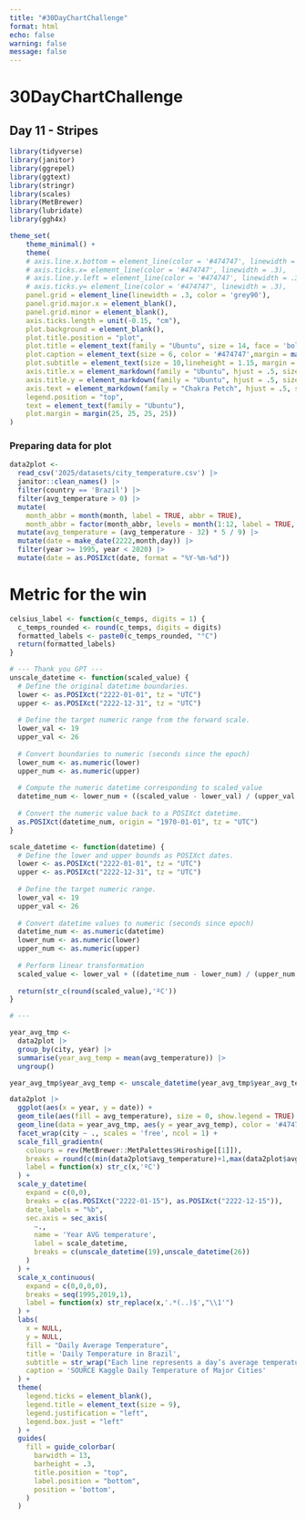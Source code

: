 ```yaml
---
title: "#30DayChartChallenge"
format: html
echo: false
warning: false
message: false
---
```


# 30DayChartChallenge
## Day 11 -  Stripes

```r
library(tidyverse)
library(janitor)
library(ggrepel)
library(ggtext)
library(stringr)
library(scales)
library(MetBrewer)
library(lubridate)
library(ggh4x)

theme_set(
    theme_minimal() +
    theme(
    # axis.line.x.bottom = element_line(color = '#474747', linewidth = .3),
    # axis.ticks.x= element_line(color = '#474747', linewidth = .3),
    # axis.line.y.left = element_line(color = '#474747', linewidth = .3),
    # axis.ticks.y= element_line(color = '#474747', linewidth = .3),
    panel.grid = element_line(linewidth = .3, color = 'grey90'),
    panel.grid.major.x = element_blank(),
    panel.grid.minor = element_blank(),
    axis.ticks.length = unit(-0.15, "cm"),
    plot.background = element_blank(),
    plot.title.position = "plot",
    plot.title = element_text(family = "Ubuntu", size = 14, face = 'bold'),
    plot.caption = element_text(size = 6, color = '#474747',margin = margin(10,0,0,0)),
    plot.subtitle = element_text(size = 10,lineheight = 1.15, margin = margin(0,0,20,0)),
    axis.title.x = element_markdown(family = "Ubuntu", hjust = .5, size = 9),
    axis.title.y = element_markdown(family = "Ubuntu", hjust = .5, size = 8),
    axis.text = element_markdown(family = "Chakra Petch", hjust = .5, size = 8, color = "#474747"),
    legend.position = "top",
    text = element_text(family = "Ubuntu"),
    plot.margin = margin(25, 25, 25, 25))
)
```


### Preparing data for plot
```r
data2plot <- 
  read_csv('2025/datasets/city_temperature.csv') |>
  janitor::clean_names() |>
  filter(country == 'Brazil') |>
  filter(avg_temperature > 0) |>
  mutate(
    month_abbr = month(month, label = TRUE, abbr = TRUE),
    month_abbr = factor(month_abbr, levels = month(1:12, label = TRUE, abbr = TRUE))) |>
  mutate(avg_temperature = (avg_temperature - 32) * 5 / 9) |>
  mutate(date = make_date(2222,month,day)) |>
  filter(year >= 1995, year < 2020) |>
  mutate(date = as.POSIXct(date, format = "%Y-%m-%d"))
```

# Metric for the win
```r
celsius_label <- function(c_temps, digits = 1) {
  c_temps_rounded <- round(c_temps, digits = digits)
  formatted_labels <- paste0(c_temps_rounded, "°C")
  return(formatted_labels)
}
```

```r
# --- Thank you GPT ---
unscale_datetime <- function(scaled_value) {
  # Define the original datetime boundaries.
  lower <- as.POSIXct("2222-01-01", tz = "UTC")
  upper <- as.POSIXct("2222-12-31", tz = "UTC")
  
  # Define the target numeric range from the forward scale.
  lower_val <- 19
  upper_val <- 26
  
  # Convert boundaries to numeric (seconds since the epoch)
  lower_num <- as.numeric(lower)
  upper_num <- as.numeric(upper)
  
  # Compute the numeric datetime corresponding to scaled_value
  datetime_num <- lower_num + ((scaled_value - lower_val) / (upper_val - lower_val)) * (upper_num - lower_num)
  
  # Convert the numeric value back to a POSIXct datetime.
  as.POSIXct(datetime_num, origin = "1970-01-01", tz = "UTC")
}

scale_datetime <- function(datetime) {
  # Define the lower and upper bounds as POSIXct dates.
  lower <- as.POSIXct("2222-01-01", tz = "UTC")
  upper <- as.POSIXct("2222-12-31", tz = "UTC")
  
  # Define the target numeric range.
  lower_val <- 19
  upper_val <- 26
  
  # Convert datetime values to numeric (seconds since epoch)
  datetime_num <- as.numeric(datetime)
  lower_num <- as.numeric(lower)
  upper_num <- as.numeric(upper)
  
  # Perform linear transformation
  scaled_value <- lower_val + ((datetime_num - lower_num) / (upper_num - lower_num)) * (upper_val - lower_val)
  
  return(str_c(round(scaled_value),'ºC'))
}

# --- 

year_avg_tmp <- 
  data2plot |>
  group_by(city, year) |>
  summarise(year_avg_temp = mean(avg_temperature)) |>
  ungroup()

year_avg_tmp$year_avg_temp <- unscale_datetime(year_avg_tmp$year_avg_temp)

data2plot |> 
  ggplot(aes(x = year, y = date)) +
  geom_tile(aes(fill = avg_temperature), size = 0, show.legend = TRUE) +
  geom_line(data = year_avg_tmp, aes(y = year_avg_temp), color = '#474747') +
  facet_wrap(city ~ ., scales = 'free', ncol = 1) +
  scale_fill_gradientn(
    colours = rev(MetBrewer::MetPalettes$Hiroshige[[1]]),
    breaks = round(c(min(data2plot$avg_temperature)+1,max(data2plot$avg_temperature)-1)),
    label = function(x) str_c(x,'ºC')
  ) +
  scale_y_datetime(
    expand = c(0,0),
    breaks = c(as.POSIXct("2222-01-15"), as.POSIXct("2222-12-15")),
    date_labels = "%b",
    sec.axis = sec_axis(
      ~.,
      name = 'Year AVG temperature', 
      label = scale_datetime,
      breaks = c(unscale_datetime(19),unscale_datetime(26))
    )
  ) +
  scale_x_continuous(
    expand = c(0,0,0,0),
    breaks = seq(1995,2019,1),
    label = function(x) str_replace(x,'.*(..)$',"\\1'")
  ) +
  labs(
    x = NULL,
    y = NULL,
    fill = "Daily Average Temperature",
    title = 'Daily Temperature in Brazil',
    subtitle = str_wrap("Each line represents a day’s average temperature in 1995 and 2020, with vertical lines marking monthly means of the 1995 and 2020.", width = 80),
    caption = 'SOURCE Kaggle Daily Temperature of Major Cities'
  ) +
  theme(
    legend.ticks = element_blank(),
    legend.title = element_text(size = 9),
    legend.justification = "left",
    legend.box.just = "left"
  ) +
  guides(
    fill = guide_colorbar(
      barwidth = 13,
      barheight = .3,
      title.position = "top",
      label.position = "bottom",
      position = 'bottom',
    )
  )


```
